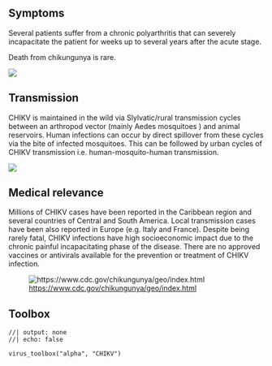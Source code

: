 ::: {.panel-tabset}

## Symptoms

::: {.grid}

::: {.g-col-4}

Several patients suffer from a chronic polyarthritis that can severely incapacitate the patient for weeks up to several years after the acute stage. 

Death from chikungunya is rare.

:::

::: {.g-col-8}

![](CHIKV disease.png)

:::

:::

## Transmission

::: {.grid}

::: {.g-col-4}
CHIKV is maintained in the wild via Slylvatic/rural transmission cycles between an arthropod vector (mainly Aedes mosquitoes ) and animal reservoirs. Human infections can occur by direct spillover from these cycles via the bite of infected mosquitoes. This can be followed by urban cycles of CHIKV transmission i.e. human-mosquito-human transmission.
:::

::: {.g-col-8}

![](CHIKV transmission.png)

:::

:::

## Medical relevance

::: {.grid}

::: {.g-col-6}
Millions of CHIKV cases have been reported in the Caribbean region and several countries of Central and South America. Local transmission cases have been also reported in Europe (e.g. Italy and France). Despite being rarely fatal, CHIKV infections have high socioeconomic impact due to the chronic painful incapacitating phase of the disease. There are no approved vaccines or antivirals available for the prevention or treatment of CHIKV infection.
:::

::: {.g-col-6}
![<https://www.cdc.gov/chikungunya/geo/index.html>](CHIKV-map.png)
:::

:::

## Toolbox

```ojs
//| output: none
//| echo: false

virus_toolbox("alpha", "CHIKV")

```

:::
